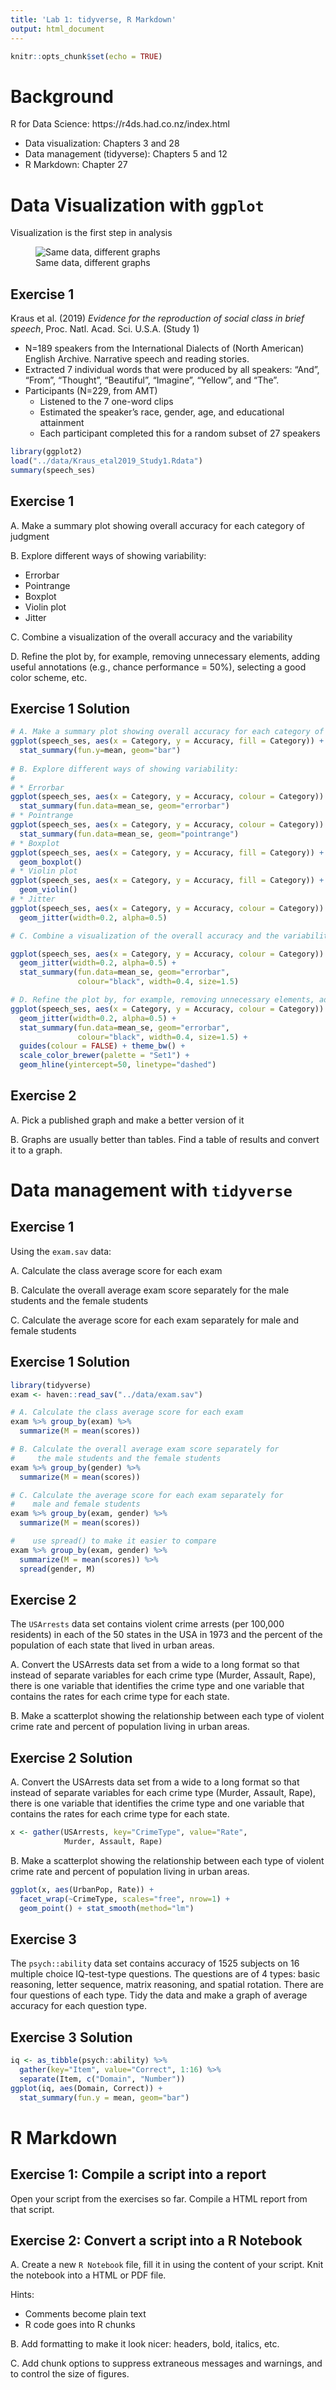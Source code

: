 ```yaml
---
title: 'Lab 1: tidyverse, R Markdown'
output: html_document
---
```


```r
knitr::opts_chunk$set(echo = TRUE)
```

# Background

R for Data Science: https://r4ds.had.co.nz/index.html

* Data visualization: Chapters 3 and 28
* Data management (tidyverse): Chapters 5 and 12
* R Markdown: Chapter 27

# Data Visualization with `ggplot`

Visualization is the first step in analysis

![Same data, different graphs](../figs/SameData_DifferentGraphs.png)

## Exercise 1
Kraus et al. (2019) *Evidence for the reproduction of social class in brief speech*, Proc. Natl. Acad. Sci. U.S.A. (Study 1)

* N=189 speakers from the International Dialects of (North American) English Archive. Narrative speech and reading stories. 
* Extracted 7 individual words that were produced by all speakers: "And", "From", "Thought", "Beautiful", "Imagine", "Yellow", and "The". 
* Participants (N=229, from AMT)
    + Listened to the 7 one-word clips 
    + Estimated the speaker’s race, gender, age, and educational attainment
    + Each participant completed this for a random subset of 27 speakers

```r
library(ggplot2)
load("../data/Kraus_etal2019_Study1.Rdata")
summary(speech_ses)
```

## Exercise 1

A. Make a summary plot showing overall accuracy for each category of judgment

B. Explore different ways of showing variability: 

* Errorbar
* Pointrange
* Boxplot
* Violin plot
* Jitter

C. Combine a visualization of the overall accuracy and the variability

D. Refine the plot by, for example, removing unnecessary elements, adding useful annotations (e.g., chance performance = 50%), selecting a good color scheme, etc.

## Exercise 1 Solution
```r
# A. Make a summary plot showing overall accuracy for each category of judgment
ggplot(speech_ses, aes(x = Category, y = Accuracy, fill = Category)) +
  stat_summary(fun.y=mean, geom="bar")
 
# B. Explore different ways of showing variability: 
# 
# * Errorbar
ggplot(speech_ses, aes(x = Category, y = Accuracy, colour = Category)) +
  stat_summary(fun.data=mean_se, geom="errorbar")
# * Pointrange
ggplot(speech_ses, aes(x = Category, y = Accuracy, colour = Category)) +
  stat_summary(fun.data=mean_se, geom="pointrange")
# * Boxplot
ggplot(speech_ses, aes(x = Category, y = Accuracy, fill = Category)) +
  geom_boxplot()
# * Violin plot
ggplot(speech_ses, aes(x = Category, y = Accuracy, fill = Category)) +
  geom_violin()
# * Jitter
ggplot(speech_ses, aes(x = Category, y = Accuracy, colour = Category)) +
  geom_jitter(width=0.2, alpha=0.5)

# C. Combine a visualization of the overall accuracy and the variability

ggplot(speech_ses, aes(x = Category, y = Accuracy, colour = Category)) +
  geom_jitter(width=0.2, alpha=0.5) + 
  stat_summary(fun.data=mean_se, geom="errorbar", 
               colour="black", width=0.4, size=1.5)

# D. Refine the plot by, for example, removing unnecessary elements, adding useful annotations (e.g., chance performance = 50%), selecting a good color scheme, etc.
ggplot(speech_ses, aes(x = Category, y = Accuracy, colour = Category)) +
  geom_jitter(width=0.2, alpha=0.5) + 
  stat_summary(fun.data=mean_se, geom="errorbar", 
               colour="black", width=0.4, size=1.5) +
  guides(colour = FALSE) + theme_bw() +
  scale_color_brewer(palette = "Set1") +
  geom_hline(yintercept=50, linetype="dashed")
```

## Exercise 2

A. Pick a published graph and make a better version of it

B. Graphs are usually better than tables. Find a table of results and convert it to a graph.

# Data management with `tidyverse`

## Exercise 1
Using the `exam.sav` data:

A. Calculate the class average score for each exam

B. Calculate the overall average exam score separately for the male students and the female students

C. Calculate the average score for each exam separately for male and female students

## Exercise 1 Solution
```r
library(tidyverse)
exam <- haven::read_sav("../data/exam.sav")

# A. Calculate the class average score for each exam
exam %>% group_by(exam) %>% 
  summarize(M = mean(scores))

# B. Calculate the overall average exam score separately for 
#     the male students and the female students
exam %>% group_by(gender) %>% 
  summarize(M = mean(scores))

# C. Calculate the average score for each exam separately for 
#    male and female students
exam %>% group_by(exam, gender) %>% 
  summarize(M = mean(scores))

#    use spread() to make it easier to compare
exam %>% group_by(exam, gender) %>% 
  summarize(M = mean(scores)) %>% 
  spread(gender, M)
```

## Exercise 2
The `USArrests` data set contains violent crime arrests (per 100,000 residents) in each of the 50 states in the USA in 1973 and the percent of the population of each state that lived in urban areas.

A. Convert the USArrests data set from a wide to a long format so that instead of separate variables for each crime type (Murder, Assault, Rape), there is one variable that identifies the crime type and one variable that contains the rates for each crime type for each state.

B. Make a scatterplot showing the relationship between each type of violent crime rate and percent of population living in urban areas. 

## Exercise 2 Solution
A. Convert the USArrests data set from a wide to a long format so that instead of separate variables for each crime type (Murder, Assault, Rape), there is one variable that identifies the crime type and one variable that contains the rates for each crime type for each state.
```r
x <- gather(USArrests, key="CrimeType", value="Rate", 
            Murder, Assault, Rape)
```

B. Make a scatterplot showing the relationship between each type of violent crime rate and percent of population living in urban areas.
```r
ggplot(x, aes(UrbanPop, Rate)) + 
  facet_wrap(~CrimeType, scales="free", nrow=1) + 
  geom_point() + stat_smooth(method="lm")
```

## Exercise 3
The `psych::ability` data set contains accuracy of 1525 subjects on 16 multiple choice IQ-test-type questions. The questions are of 4 types: basic reasoning, letter sequence, matrix reasoning, and spatial rotation. There are four questions of each type. Tidy the data and make a graph of average accuracy for each question type.

## Exercise 3 Solution

```r
iq <- as_tibble(psych::ability) %>% 
  gather(key="Item", value="Correct", 1:16) %>%
  separate(Item, c("Domain", "Number"))
ggplot(iq, aes(Domain, Correct)) + 
  stat_summary(fun.y = mean, geom="bar")
```

# R Markdown

## Exercise 1: Compile a script into a report

Open your script from the exercises so far. Compile a HTML report from that script.

<!-- ![Compile report](../figs/CompileReport.png) -->

## Exercise 2: Convert a script into a R Notebook
A. Create a new `R Notebook` file, fill it in using the content of your script. Knit the notebook into a HTML or PDF file.

Hints:

* Comments become plain text
* R code goes into R chunks

B. Add formatting to make it look nicer: headers, bold, italics, etc.

C. Add chunk options to suppress extraneous messages and warnings, and to control the size of figures.